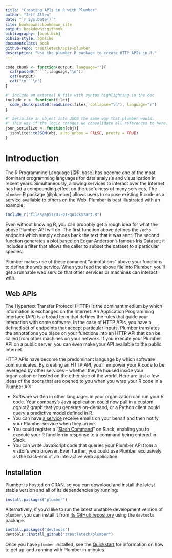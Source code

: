 ```yaml
--- 
title: "Creating APIs in R with Plumber"
author: "Jeff Allen"
date: "`r Sys.Date()`"
site: bookdown::bookdown_site
output: bookdown::gitbook
bibliography: [book.bib]
biblio-style: apalike
documentclass: book
github-repo: trestletech/apis-plumber
description: "Use the plumber R package to create HTTP APIs in R."
---
```


```r
code_chunk <- function(output, language=""){
  cat(paste0("```",language,"\n"))
  cat(output)
  cat("\n```\n")
}

#' Include an external R file with syntax highlighting in the doc
include_r <- function(file){
  code_chunk(paste0(readLines(file), collapse="\n"), language="r")
}

#' Serialize an object into JSON the same way that plumber would.
#' This way if the logic changes we consolidate all references to here.
json_serialize <- function(obj){
  jsonlite::toJSON(obj, auto_unbox = FALSE, pretty = TRUE)
}

```

# Introduction {#intro}

The R Programming Language [@R-base] has become one of the most dominant programming languages for data analysis and visualization in recent years. Simultaneously, allowing services to interact over the Internet has had a compounding effect on the usefulness of many services. The `plumber` R package [@plumber] allows users to expose existing R code as a service available to others on the Web. Plumber is best illustrated with an example:

```r
include_r("files/apis/01-01-quickstart.R")
```

Even without knowing R, you can probably get a rough idea for what the above Plumber API will do. The first function above defines the `/echo` endpoint which simply echoes back the text that it was sent. The second function generates a plot based on Edgar Anderson's famous Iris Dataset; it includes a filter that allows the caller to subset the dataset to a particular species.

Plumber makes use of these comment "annotations" above your functions to define the web service. When you feed the above file into Plumber, you'll get a runnable web service that other services or machines can interact with.

## Web APIs

The Hypertext Transfer Protocol (HTTP) is the dominant medium by which information is exchanged on the Internet. An Application Programming Interface (API) is a broad term that defines the rules that guide your interaction with some software. In the case of HTTP APIs, you have a defined set of endpoints that accept particular inputs. Plumber translates the annotations you place on your functions into an HTTP API that can be called from other machines on your network. If you execute your Plumber API on a public server, you can even make your API available to the public Internet.

HTTP APIs have become the predominant language by which software communicates. By creating an HTTP API, you'll empower your R code to be leveraged by other services -- whether they're housed inside your organization or hosted on the other side of the world. Here are just a few ideas of the doors that are opened to you when you wrap your R code in a Plumber API:

 - Software written in other languages in your organization can run your R code. Your company's Java application could now pull in a custom ggplot2 graph that you generate on-demand, or a Python client could query a predictive model defined in R.
 - You can have [a service](https://www.mailgun.com/) receive emails on your behalf and then notify your Plumber service when they arrive.
 - You could register a "[Slash Command](https://api.slack.com/slash-commands)" on Slack, enabling you to execute your R function in response to a command being entered in Slack.
 - You can write JavaScript code that queries your Plumber API from a visitor's web browser. Even further, you could use Plumber exclusively as the back-end of an interactive web application.
   
## Installation {#installation}

Plumber is hosted on CRAN, so you can download and install the latest stable version and all of its dependencies by running:

```r
install.packages("plumber")
```

Alternatively, if you'd like to run the latest unstable development version of `plumber`, you can install it from [its GitHub repository](https://github.com/trestletech/plumber) using the `devtools` package.

```r
install.packages("devtools")
devtools::install_github("trestletech/plumber")
```

Once you have `plumber` installed, see the [Quickstart](#quickstart) for information on how to get up-and-running with Plumber in minutes.
